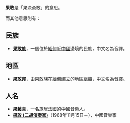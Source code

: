 '''果敢'''是「果決勇敢」的意思。

而其他意思則有：
==民族==
*'''[[果敢族|果敢族]]'''，一個位於[[緬甸|緬甸]]近[[中國|中國]]邊境的民族，中文名為音譯。
==地區==
*'''[[果敢邦|果敢邦]]'''，由果敢族在[[緬甸|緬甸]]建立的地區組織，中文名為音譯。
==人名==
*'''[[果藝真|果藝真]]'''，一名旅居[[法國|法國]]的[[中國|中國]]音樂人。
*'''[[果敢_(二胡演奏家)|果敢 (二胡演奏家)]]'''（1968年11月15日－），中國音樂家
<!--
{{fact|# [[果敢號|果敢號]]|time=2008-07-01}}
-->
{{disambig|Cat=二字亞洲相關消歧義}}